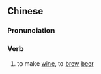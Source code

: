 {{also|酿酒}}
==Chinese==
{{zh-forms|s=酿酒}}

===Pronunciation===
{{zh-pron
|m=niàngjiǔ
|c=jeung6 zau2
|cat=v
}}

===Verb===
{{zh-verb}}

# to make [[wine]], to [[brew]] [[beer]]